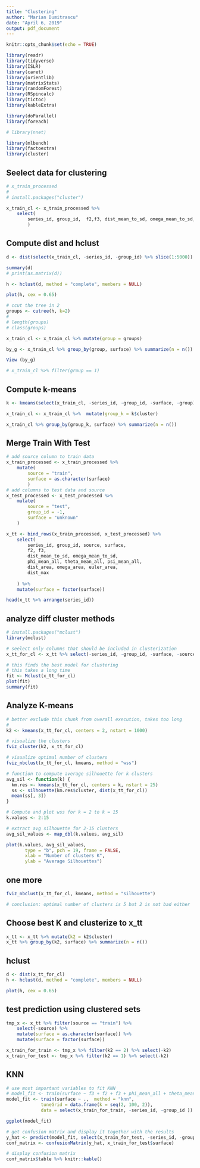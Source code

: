 ```yaml
---
title: "Clustering"
author: "Marian Dumitrascu"
date: "April 6, 2019"
output: pdf_document
---
```


```r
knitr::opts_chunk$set(echo = TRUE)

library(readr)
library(tidyverse)
library(ISLR)
library(caret)
library(orientlib)
library(matrixStats)
library(randomForest)
library(RSpincalc)
library(tictoc)
library(kableExtra)

library(doParallel)
library(foreach)

# library(nnet)

library(mlbench)
library(factoextra)
library(cluster)
```




## Seelect data for clustering

```r
# x_train_processed
# 
# install.packages("cluster")

x_train_cl <- x_train_processed %>% 
	select(
		series_id, group_id,  f2,f3, dist_mean_to_sd, omega_mean_to_sd, phi_mean_all, theta_mean_all, psi_mean_all, surface
		)

```




## Compute dist and hclust

```r
d <- dist(select(x_train_cl, -series_id, -group_id) %>% slice(1:5000))

summary(d)
# print(as.matrix(d))

h <- hclust(d, method = "complete", members = NULL)

plot(h, cex = 0.65)

```


```r

# ccut the tree in 2
groups <- cutree(h, k=2)
# 
# length(groups)
# class(groups)

x_train_cl <- x_train_cl %>% mutate(group = groups)

by_g <- x_train_cl %>% group_by(group, surface) %>% summarize(n = n())

View (by_g)

# x_train_cl %>% filter(group == 1)
```


## Compute k-means

```r

k <- kmeans(select(x_train_cl, -series_id, -group_id, -surface, -group) %>% as.matrix(), centers =  2)

x_train_cl <- x_train_cl %>%  mutate(group_k = k$cluster)

x_train_cl %>% group_by(group_k, surface) %>% summarize(n = n())


```




## Merge Train With Test

```r

# add source column to train data
x_train_processed <- x_train_processed %>% 
	mutate(
		source = "train",
		surface = as.character(surface)
		)
# add columns to test data and source
x_test_processed <- x_test_processed %>% 
	mutate(
		source = "test",
		group_id = -1,
		surface = "unknown"
	)

x_tt <- bind_rows(x_train_processed, x_test_processed) %>% 
	select(
		series_id, group_id, source, surface,
		f2, f3,
		dist_mean_to_sd, omega_mean_to_sd, 
		phi_mean_all, theta_mean_all, psi_mean_all,
		dist_area, omega_area, euler_area,
		dist_max
		
	) %>% 
	mutate(surface = factor(surface))

head(x_tt %>% arrange(series_id))


```

## analyze diff cluster methods

```r
# install.packages("mclust")
library(mclust)

# seelect only columns that should be included in clusterization
x_tt_for_cl <- x_tt %>% select(-series_id, -group_id, -surface, -source)
```

```r
# this finds the best model for clustering
# this takes a long time
fit <- Mclust(x_tt_for_cl)
plot(fit)
summary(fit)

```


## Analyze K-means

```r
# better exclude this chunk from overall execution, takes too long
# 
k2 <- kmeans(x_tt_for_cl, centers = 2, nstart = 1000)

# visualize the clusters
fviz_cluster(k2, x_tt_for_cl)

# visualize optimal number of clusters
fviz_nbclust(x_tt_for_cl, kmeans, method = "wss")

# function to compute average silhouette for k clusters
avg_sil <- function(k) {
  km.res <- kmeans(x_tt_for_cl, centers = k, nstart = 25)
  ss <- silhouette(km.res$cluster, dist(x_tt_for_cl))
  mean(ss[, 3])
}

# Compute and plot wss for k = 2 to k = 15
k.values <- 2:15

# extract avg silhouette for 2-15 clusters
avg_sil_values <- map_dbl(k.values, avg_sil)

plot(k.values, avg_sil_values,
       type = "b", pch = 19, frame = FALSE, 
       xlab = "Number of clusters K",
       ylab = "Average Silhouettes")

```
## one more

```r

fviz_nbclust(x_tt_for_cl, kmeans, method = "silhouette")

# conclusion: optimal number of clusters is 5 but 2 is not bad either

```



## Choose best K and clusterize to x_tt


```r
x_tt <- x_tt %>% mutate(k2 = k2$cluster)
x_tt %>% group_by(k2, surface) %>% summarize(n = n())

```


## hclust

```r

d <- dist(x_tt_for_cl)
h <- hclust(d, method = "complete", members = NULL)

plot(h, cex = 0.65)


```


## test prediction using clustered sets

```r
tmp_x <- x_tt %>% filter(source == "train") %>% 
	select(-source) %>% 
	mutate(surface = as.character(surface)) %>% 
	mutate(surface = factor(surface))

x_train_for_train <- tmp_x %>% filter(k2 == 2) %>% select(-k2)
x_train_for_test <- tmp_x %>% filter(k2 == 1) %>% select(-k2)

```


## KNN

```r
# use most important variables to fit KNN
# model_fit <- train(surface ~ f3 + f2 + f3 + phi_mean_all + theta_mean_all + psi_mean_all,  method = "knn", 
model_fit <- train(surface ~ .,  method = "knn", 
             tuneGrid = data.frame(k = seq(2, 100, 2)), 
             data = select(x_train_for_train, -series_id, -group_id ))

ggplot(model_fit) 

# get confusion matrix and display it together with the results
y_hat <- predict(model_fit, select(x_train_for_test, -series_id, -group_id), type = "raw")
conf_matrix <- confusionMatrix(y_hat, x_train_for_test$surface)

# display confusion matrix
conf_matrix$table %>% knitr::kable()
```








